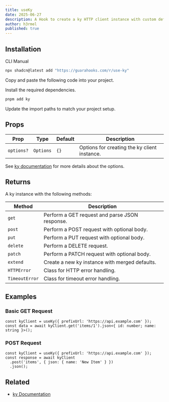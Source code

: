 ```yaml
---
title: useKy
date: 2025-06-27
description: A Hook to create a ky HTTP client instance with custom defaults.
author: h3rmel
published: true
---
```


<HookPreview name="use-ky-demo" />

## Installation

<Tabs defaultValue="cli">

<TabsList>
  <TabsTrigger value="cli">CLI</TabsTrigger>
  <TabsTrigger value="manual">Manual</TabsTrigger>
</TabsList>
<TabsContent value="cli">

```bash
npx shadcn@latest add "https://guarahooks.com/r/use-ky"
```

</TabsContent>
<TabsContent value="manual">

<Steps>

<Step>Copy and paste the following code into your project.</Step>

<HookSource name="use-ky" />

<Step>Install the required dependencies.</Step>

```bash
pnpm add ky
```

<Step>Update the import paths to match your project setup.</Step>

</Steps>

</TabsContent>

</Tabs>

## Props

| Prop       | Type      | Default | Description                                  |
| ---------- | --------- | ------- | -------------------------------------------- |
| `options?` | `Options` | `{}`    | Options for creating the ky client instance. |

See [ky documentation](https://github.com/sindresorhus/ky#options) for more details about the options.

## Returns

A ky instance with the following methods:

| Method         | Description                                    |
| -------------- | ---------------------------------------------- |
| `get`          | Perform a GET request and parse JSON response. |
| `post`         | Perform a POST request with optional body.     |
| `put`          | Perform a PUT request with optional body.      |
| `delete`       | Perform a DELETE request.                      |
| `patch`        | Perform a PATCH request with optional body.    |
| `extend`       | Create a new ky instance with merged defaults. |
| `HTTPError`    | Class for HTTP error handling.                 |
| `TimeoutError` | Class for timeout error handling.              |

## Examples

### Basic GET Request

```tsx
const kyClient = useKy({ prefixUrl: 'https://api.example.com' });
const data = await kyClient.get('items/1').json<{ id: number; name: string }>();
```

### POST Request

```tsx
const kyClient = useKy({ prefixUrl: 'https://api.example.com' });
const response = await kyClient
  .post('items', { json: { name: 'New Item' } })
  .json();
```

## Related

- [ky Documentation](https://github.com/sindresorhus/ky)
